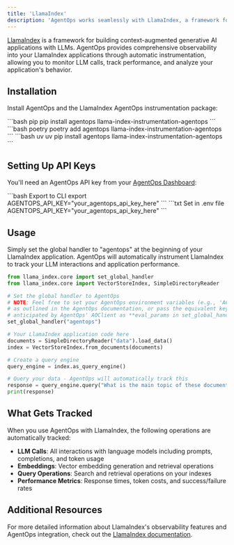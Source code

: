 ```yaml
---
title: 'LlamaIndex'
description: 'AgentOps works seamlessly with LlamaIndex, a framework for building context-augmented generative AI applications with LLMs.'
---
```


[LlamaIndex](https://www.llamaindex.ai/) is a framework for building context-augmented generative AI applications with LLMs. AgentOps provides comprehensive observability into your LlamaIndex applications through automatic instrumentation, allowing you to monitor LLM calls, track performance, and analyze your application's behavior.

## Installation

Install AgentOps and the LlamaIndex AgentOps instrumentation package:

<CodeGroup>
  ```bash pip
  pip install agentops llama-index-instrumentation-agentops
  ```
  ```bash poetry
  poetry add agentops llama-index-instrumentation-agentops
  ```
  ```bash uv
  uv pip install agentops llama-index-instrumentation-agentops
  ```
</CodeGroup>

## Setting Up API Keys

You'll need an AgentOps API key from your [AgentOps Dashboard](https://app.agentops.ai/):

<CodeGroup>
  ```bash Export to CLI
  export AGENTOPS_API_KEY="your_agentops_api_key_here"
  ```
  ```txt Set in .env file
  AGENTOPS_API_KEY="your_agentops_api_key_here"
  ```
</CodeGroup>

## Usage

Simply set the global handler to "agentops" at the beginning of your LlamaIndex application. AgentOps will automatically instrument LlamaIndex to track your LLM interactions and application performance.

```python
from llama_index.core import set_global_handler
from llama_index.core import VectorStoreIndex, SimpleDirectoryReader

# Set the global handler to AgentOps
# NOTE: Feel free to set your AgentOps environment variables (e.g., 'AGENTOPS_API_KEY')
# as outlined in the AgentOps documentation, or pass the equivalent keyword arguments
# anticipated by AgentOps' AOClient as **eval_params in set_global_handler.
set_global_handler("agentops")

# Your LlamaIndex application code here
documents = SimpleDirectoryReader("data").load_data()
index = VectorStoreIndex.from_documents(documents)

# Create a query engine
query_engine = index.as_query_engine()

# Query your data - AgentOps will automatically track this
response = query_engine.query("What is the main topic of these documents?")
print(response)
```

## What Gets Tracked

When you use AgentOps with LlamaIndex, the following operations are automatically tracked:

- **LLM Calls**: All interactions with language models including prompts, completions, and token usage
- **Embeddings**: Vector embedding generation and retrieval operations
- **Query Operations**: Search and retrieval operations on your indexes
- **Performance Metrics**: Response times, token costs, and success/failure rates

## Additional Resources

For more detailed information about LlamaIndex's observability features and AgentOps integration, check out the [LlamaIndex documentation](https://docs.llamaindex.ai/en/stable/module_guides/observability/#agentops).

<script type="module" src="/scripts/github_stars.js"></script>
<script type="module" src="/scripts/scroll-img-fadein-animation.js"></script>
<script type="module" src="/scripts/button_heartbeat_animation.js"></script>
<script type="css" src="/styles/styles.css"></script>
